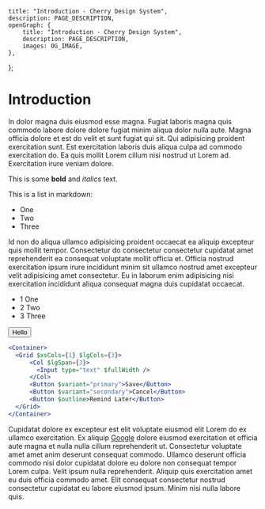 
	title: "Introduction - Cherry Design System",
	description: PAGE_DESCRIPTION,
	openGraph: {
		title: "Introduction - Cherry Design System",
		description: PAGE_DESCRIPTION,
		images: OG_IMAGE,
	},
};

# Introduction

In dolor magna duis eiusmod esse magna. Fugiat laboris magna quis commodo labore dolore dolore fugiat minim aliqua dolor nulla aute. Magna officia dolore et est do velit et sunt fugiat qui sit. Qui adipisicing proident exercitation sunt. Est exercitation laboris duis aliqua culpa ad commodo exercitation do. Ea quis mollit Lorem cillum nisi nostrud ut Lorem ad. Exercitation irure veniam dolore.

This is some **bold** and _italics_ text.

This is a list in markdown:

- One
- Two
- Three

Id non do aliqua ullamco adipisicing proident occaecat ea aliquip excepteur quis mollit tempor. Consectetur do consectetur consectetur cupidatat amet reprehenderit ea consequat voluptate mollit officia et. Officia nostrud exercitation ipsum irure incididunt minim sit ullamco nostrud amet excepteur velit adipisicing amet consectetur. Eu in laborum enim adipisicing nisi exercitation incididunt aliqua consequat magna duis cupidatat occaecat.

- 1 One
- 2 Two
- 3 Three

<Button>Hello</Button>

```jsx
<Container>
  <Grid $xsCols={1} $lgCols={3}>
      <Col $lgSpan={3}>
        <Input type="text" $fullWidth />
      </Col>
      <Button $variant="primary">Save</Button>
      <Button $variant="secondary">Cancel</Button>
      <Button $outline>Remind Later</Button>
  </Grid>
</Container>
```

Cupidatat dolore ex excepteur est elit voluptate eiusmod elit Lorem do ex ullamco exercitation. Ex aliquip [Google](https://www.google.com) dolore eiusmod exercitation et officia aute magna et nulla nulla cillum reprehenderit ut. Consectetur voluptate amet amet anim deserunt consequat commodo. Ullamco deserunt officia commodo nisi dolor cupidatat dolore eu dolore non consequat tempor Lorem culpa. Velit ipsum nulla reprehenderit. Aliquip quis exercitation amet eu duis officia commodo amet. Elit consequat consectetur nostrud consectetur cupidatat eu labore eiusmod ipsum. Minim nisi nulla labore quis.
